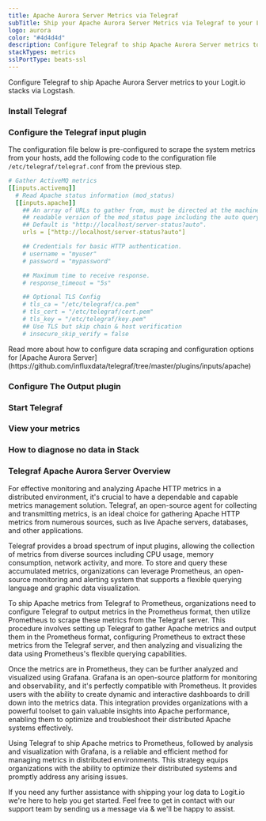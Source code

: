 ```yaml
---
title: Apache Aurora Server Metrics via Telegraf
subTitle: Ship your Apache Aurora Server Metrics via Telegraf to your Logit.io Stack
logo: aurora
color: "#4d4d4d"
description: Configure Telegraf to ship Apache Aurora Server metrics to Logit.io. Get started using our Telegraf Apache Aurora Server metrics example configuration.
stackTypes: metrics
sslPortType: beats-ssl
---
```


Configure Telegraf to ship Apache Aurora Server metrics to your Logit.io stacks via Logstash.

<Steps>

### Install Telegraf

<InstallTelegraf />

### Configure the Telegraf input plugin

The configuration file below is pre-configured to scrape the system metrics from your hosts, add the following code to the configuration file `/etc/telegraf/telegraf.conf` from the previous step.

```yaml copy
# Gather ActiveMQ metrics
[[inputs.activemq]]
  # Read Apache status information (mod_status)
  [[inputs.apache]]
    ## An array of URLs to gather from, must be directed at the machine
    ## readable version of the mod_status page including the auto query string.
    ## Default is "http://localhost/server-status?auto".
    urls = ["http://localhost/server-status?auto"]

    ## Credentials for basic HTTP authentication.
    # username = "myuser"
    # password = "mypassword"

    ## Maximum time to receive response.
    # response_timeout = "5s"

    ## Optional TLS Config
    # tls_ca = "/etc/telegraf/ca.pem"
    # tls_cert = "/etc/telegraf/cert.pem"
    # tls_key = "/etc/telegraf/key.pem"
    ## Use TLS but skip chain & host verification
    # insecure_skip_verify = false
```

<Callout type="info">
  Read more about how to configure data scraping and configuration options for [Apache Aurora Server](https://github.com/influxdata/telegraf/tree/master/plugins/inputs/apache)
</Callout>

### Configure The Output plugin

<TelegrafOutputPlugin />

### Start Telegraf

<StartTelegraf />

### View your metrics
<LaunchStack source="Apache_Aurora_Server_Metrics_via_Telegraf" utmMedium="metrics" utmCampaign="telegraf-Apache-metrics" />

### How to diagnose no data in Stack

<DiagnoseNoData />

</Steps>

### Telegraf Apache Aurora Server Overview

For effective monitoring and analyzing Apache HTTP metrics in a distributed environment, it's crucial to have a dependable and capable metrics 
management solution. Telegraf, an open-source agent for collecting and transmitting metrics, is an ideal choice for gathering Apache HTTP metrics 
from numerous sources, such as live Apache servers, databases, and other applications.

Telegraf provides a broad spectrum of input plugins, allowing the collection of metrics from diverse sources including CPU usage, memory 
consumption, network activity, and more. To store and query these accumulated metrics, organizations can leverage Prometheus, an open-source 
monitoring and alerting system that supports a flexible querying language and graphic data visualization.

To ship Apache metrics from Telegraf to Prometheus, organizations need to configure Telegraf to output metrics in the Prometheus format, then 
utilize Prometheus to scrape these metrics from the Telegraf server. This procedure involves setting up Telegraf to gather Apache metrics and 
output them in the Prometheus format, configuring Prometheus to extract these metrics from the Telegraf server, and then analyzing and visualizing 
the data using Prometheus's flexible querying capabilities.

Once the metrics are in Prometheus, they can be further analyzed and visualized using Grafana. Grafana is an open-source platform for monitoring 
and observability, and it's perfectly compatible with Prometheus. It provides users with the ability to create dynamic and interactive dashboards 
to drill down into the metrics data. This integration provides organizations with a powerful toolset to gain valuable insights into Apache 
performance, enabling them to optimize and troubleshoot their distributed Apache systems effectively.

Using Telegraf to ship Apache metrics to Prometheus, followed by analysis and visualization with Grafana, is a reliable and efficient method for 
managing metrics in distributed environments. This strategy equips organizations with the ability to optimize their distributed systems and 
promptly address any arising issues.

If you need any further assistance with shipping your log data to Logit.io we're here to help you get started. Feel free to get in contact with 
our support team by sending us a message via <IntercomButton text="live chat" /> & we'll be happy to assist.